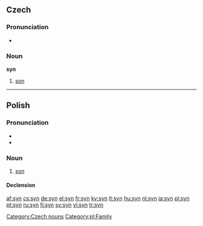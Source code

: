 {{see|syn-}}
==Czech==

===Pronunciation===
*{{audio|Cs-syn.ogg|audio}}

===Noun===
'''syn''' {{m}}

# [[son]]

[[Category:Czech nouns]]
----
==Polish==
===Pronunciation===
* {{IPA|/sɨn/}}
* {{audio|pl-syn.ogg|audio}}

===Noun===
{{infl|pl|noun|g=m}}

# [[son]]

====Declension====
{{pl-decl-noun
|syn|synowie
|syna|synów
|synowi|synom
|syna|synów
|synem|synami
|synu|synach
|synu|synowie
}}

[[Category:pl:Family]]

[[af:syn]]
[[cs:syn]]
[[de:syn]]
[[el:syn]]
[[fr:syn]]
[[ky:syn]]
[[lt:syn]]
[[hu:syn]]
[[nl:syn]]
[[ja:syn]]
[[pl:syn]]
[[pt:syn]]
[[ru:syn]]
[[fi:syn]]
[[sv:syn]]
[[vi:syn]]
[[tr:syn]]